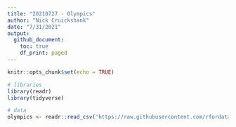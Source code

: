 ```yaml
---
title: "20210727 - Olympics"
author: "Nick Cruickshank"
date: "7/31/2021"
output: 
  github_document:
    toc: true
    df_print: paged
---
```


```r
knitr::opts_chunk$set(echo = TRUE)
```

```r
# libraries
library(readr)
library(tidyverse)
```

```r
# data
olympics <- readr::read_csv('https://raw.githubusercontent.com/rfordatascience/tidytuesday/master/data/2021/2021-07-27/olympics.csv')
```


